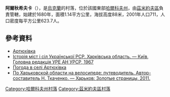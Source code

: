 {{coord|49|42|45|N|36|15|46|E|scale:100000_region:UA|display=title}}

'''阿爾秋希夫卡'''（{{lang-uk|Артюхівка}}），是[[烏克蘭|烏克蘭]]的村落，位於該國東部[[哈爾科夫州|哈爾科夫州]]，由[[茲米約夫區|茲米約夫區]]負責管轄，始建於1680年，面積1.14平方公里，海拔高度88米，2001年人口711，人口密度每平方公里623.7人。

==參考資料==
* [http://w1.c1.rada.gov.ua/pls/z7502/A005?rdat1=20.09.2011&rf7571=33132 Артюхівка]{{dead link|date=2018年5月 |bot=InternetArchiveBot |fix-attempted=yes }}
* [https://web.archive.org/web/20110101080606/http://www.igsu.org.ua/Harkovskja.obl/Zmievskij.rajon/CZemuzhovka.html Історія міст і сіл Української РСР. Харківська область. — Київ, Головна редакція УРЕ АН УРСР, 1967]
* [http://weather.in.ua/ua/har'kovskaja/375 Погода в селі Артюхівка] {{Wayback|url=http://weather.in.ua/ua/har%27kovskaja/375 |date=20160323023137 }}
* [https://web.archive.org/web/20170106200137/http://publ.lib.ru/ARCHIVES/_CLASSES/EST_GEO_GEG/_Est_geo_geg_kraevedenie.html#001 По Харьковской области на велосипеде: путеводитель. Автор-составитель Н. Ткаченко. — Харьков: Золотые страницы, 2011. ] {{ref-ru}}

{{DEFAULTSORT:Артюхівка}}
[[Category:哈爾科夫州村落|Category:哈爾科夫州村落]]
[[Category:茲米約夫區村落|Category:茲米約夫區村落]]


{{Kharkiv-geo-stub}}